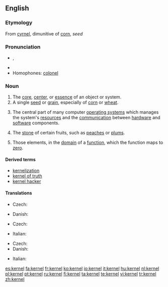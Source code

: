 {{wikipedia|dab=kernel}}
==English==

===Etymology===
From {{OE.}} [[cyrnel]], dimunitive of [[corn]], ''seed''

===Pronunciation===
* {{IPA|/ˈkɜːnəl/ (''UK'') ''or'' /ˈkɝnəl/ (''US'')}}, {{SAMPA|/"k3:n@l/</tt> (''UK'') ''or'' <tt>/"k3`n@l/</tt> (''US'')<tt>}}
* {{rhymes|ɜː(r)nəl}}
* Homophones: [[colonel]]

===Noun===
{{en-noun}}

# The [[core]], [[center]], or [[essence]] of an object or system.
# A single [[seed]] or [[grain]], especially of [[corn]] or [[wheat]].
# {{computing}} The central part of many computer [[operating system]]s which manages the system's [[resource]]s and the [[communication]] between [[hardware]] and [[software]] components.
# {{context|US}} The [[stone]] of certain fruits, such as [[peach]]es or [[plum]]s.
# {{algebra}} Those elements, in the [[domain]] of a [[function]], which the function maps to [[zero]].

====Derived terms====
* [[kernelization]]
* [[kernel of truth]]
* [[kernel hacker]]

====Translations====
{{trans-top|central part of many computer operating systems}}
* Czech: {{t-|cs|jádro|n}}
{{trans-mid}}
* Danish: {{t|da|kerne|c}}
{{trans-bottom}}

{{trans-top|stone of certain fruits, such as peaches or plums}}
* Czech: {{t-|cs|pecka|f}}
{{trans-mid}}
* Italian: {{t+|it|nocciolo|m}}
{{trans-bottom}}

{{trans-top|(algebra) set of elements mapped to zero}}
* Czech: {{t-|cs|jádro|n}}
* Danish: {{t|da|kerne|c}}
{{trans-mid}}
* Italian: {{t+|it|nucleo|m}}
{{trans-bottom}}

[[es:kernel]]
[[fa:kernel]]
[[fr:kernel]]
[[ko:kernel]]
[[io:kernel]]
[[it:kernel]]
[[hu:kernel]]
[[nl:kernel]]
[[pl:kernel]]
[[pt:kernel]]
[[ru:kernel]]
[[fi:kernel]]
[[ta:kernel]]
[[te:kernel]]
[[vi:kernel]]
[[tr:kernel]]
[[zh:kernel]]